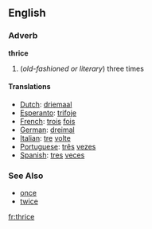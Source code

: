 ==English==
===Adverb===
'''thrice'''

# (''old-fashioned or literary'') three times

====Translations====
*[[Dutch]]: [[driemaal]]
*[[Esperanto]]: [[trifoje]]
*[[French]]: [[trois]] [[fois]]
*[[German]]: [[dreimal]]
*[[Italian]]: [[tre]] [[volte]]
*[[Portuguese]]: [[três]] [[vezes]]
*[[Spanish]]: [[tres]] [[veces]]


===See Also===
*[[once]]
*[[twice]]

[[fr:thrice]]